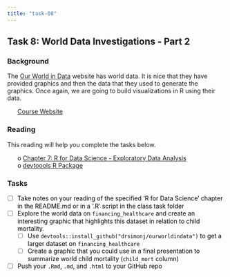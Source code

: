 ```yaml
---
title: "task-08"
---
```










## Task 8: World Data Investigations - Part 2 
### Background 
The [Our World in Data](https://ourworldindata.org/){target="blank"} website has world data.  It is nice that they have provided graphics and then the data that they used to generate the graphics. Once again, we are going to build visualizations in R using their data.

 * [Course Website](../index.html)




<style>
ul {
   color: black;
   list-style-type: none;
   list-style-position: outside;

}

</style>


### Reading

This reading will help you complete the tasks below.

* o [Chapter 7: R for Data Science - Exploratory Data Analysis](http://r4ds.had.co.nz/exploratory-data-analysis.html){target='blank'}
* o [devtoools R Package](https://github.com/hadley/devtools){target='blank'}


### Tasks


* [ ] Take notes on your reading of the specified 'R for Data Science' chapter in the README.md or in a '.R' script in the class task folder
* [ ] Explore the world data on `financing_healthcare` and create an interesting graphic that highlights this dataset in relation to child mortality.
    * [ ] Use `devtools::install_github("drsimonj/ourworldindata")` to get a larger dataset on `financing_healthcare`
    * [ ] Create a graphic that you could use in a final presentation to summarize world child mortality (`child_mort` column)
* [ ] Push your `.Rmd`, `.md`, and `.html` to your GitHub repo


